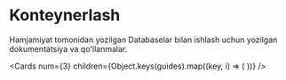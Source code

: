 
# Konteynerlash

Hamjamiyat tomonidan yozilgan Databaselar bilan ishlash uchun yozilgan dokumentatsiya va qo'llanmalar.

<Cards
  num={3}
  children={Object.keys(guides).map((key, i) => (
    <Card
      key={i}
      title={guides[key].title}
      description={guides[key].description}
      icon={guides[key].icon}
      href={guides[key].href}
    />
  ))}
/>
